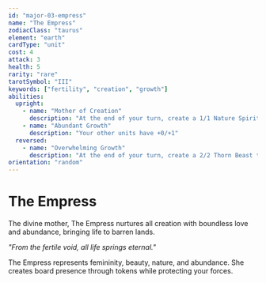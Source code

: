 ```yaml
---
id: "major-03-empress"
name: "The Empress"
zodiacClass: "taurus"
element: "earth"
cardType: "unit"
cost: 4
attack: 3
health: 5
rarity: "rare"
tarotSymbol: "III"
keywords: ["fertility", "creation", "growth"]
abilities:
  upright:
    - name: "Mother of Creation"
      description: "At the end of your turn, create a 1/1 Nature Spirit token with 'When this dies, gain 1 life'"
    - name: "Abundant Growth"
      description: "Your other units have +0/+1"
  reversed:
    - name: "Overwhelming Growth"
      description: "At the end of your turn, create a 2/2 Thorn Beast token. All tokens cost 1 life to maintain."
orientation: "random"
---
```


# The Empress

The divine mother, The Empress nurtures all creation with boundless love and abundance, bringing life to barren lands.

*"From the fertile void, all life springs eternal."*

The Empress represents femininity, beauty, nature, and abundance. She creates board presence through tokens while protecting your forces.